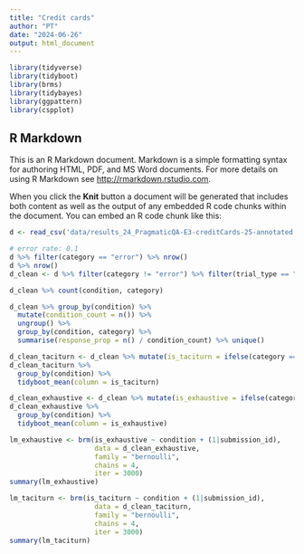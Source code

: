 ```yaml
---
title: "Credit cards"
author: "PT"
date: "2024-06-26"
output: html_document
---
```


```r
library(tidyverse)
library(tidyboot)
library(brms)
library(tidybayes)
library(ggpattern)
library(cspplot)
```

## R Markdown

This is an R Markdown document. Markdown is a simple formatting syntax for authoring HTML, PDF, and MS Word documents. For more details on using R Markdown see <http://rmarkdown.rstudio.com>.

When you click the **Knit** button a document will be generated that includes both content as well as the output of any embedded R code chunks within the document. You can embed an R code chunk like this:

```r
d <- read_csv('data/results_24_PragmaticQA-E3-creditCards-25-annotated.csv')
```

```r
# error rate: 0.1
d %>% filter(category == "error") %>% nrow()
d %>% nrow()
d_clean <- d %>% filter(category != "error") %>% filter(trial_type == "main")

d_clean %>% count(condition, category)

d_clean %>% group_by(condition) %>%
  mutate(condition_count = n()) %>%
  ungroup() %>%
  group_by(condition, category) %>%
  summarise(response_prop = n() / condition_count) %>% unique()

d_clean_taciturn <- d_clean %>% mutate(is_taciturn = ifelse(category == "taciturn", 1, 0)) 
d_clean_taciturn %>%
  group_by(condition) %>%
  tidyboot_mean(column = is_taciturn)
```

```r
d_clean_exhaustive <- d_clean %>% mutate(is_exhaustive = ifelse(category == "fullList", 1, 0)) 
d_clean_exhaustive %>%
  group_by(condition) %>%
  tidyboot_mean(column = is_exhaustive)
```

```r
lm_exhaustive <- brm(is_exhaustive ~ condition + (1|submission_id),
                     data = d_clean_exhaustive,
                     family = "bernoulli",
                     chains = 4,
                     iter = 3000)
summary(lm_exhaustive)
```

```r
lm_taciturn <- brm(is_taciturn ~ condition + (1|submission_id),
                     data = d_clean_taciturn,
                     family = "bernoulli",
                     chains = 4,
                     iter = 3000)
summary(lm_taciturn)
```
